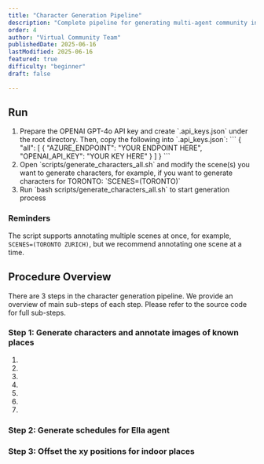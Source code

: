 ```yaml
---
title: "Character Generation Pipeline"
description: "Complete pipeline for generating multi-agent community in the scene"
order: 4
author: "Virtual Community Team"
publishedDate: 2025-06-16
lastModified: 2025-06-16
featured: true
difficulty: "beginner"
draft: false

---
```


## Run

<ol class="list-decimal ml-6">
  <li>
  Prepare the OPENAI GPT-4o API key and create `.api_keys.json` under the root directory. Then, copy the following into `.api_keys.json`:
  ```
  {
    "all": [
      {
          "AZURE_ENDPOINT": "YOUR ENDPOINT HERE",
          "OPENAI_API_KEY": "YOUR KEY HERE"
      }
    ]
  }
  ```
  </li>
  <li>Open `scripts/generate_characters_all.sh` and modify the scene(s) you want to generate characters, for example, if you want to generate characters for TORONTO:
`SCENES=(TORONTO)`</li>
  <li>Run `bash scripts/generate_characters_all.sh` to start generation process</li>
</ol>

### Reminders

The script supports annotating multiple scenes at once, for example, `SCENES=(TORONTO ZURICH)`, but we recommend annotating one scene at a time.

## Procedure Overview

There are 3 steps in the character generation pipeline. We provide an overview of main sub-steps of each step. Please refer to the source code for full sub-steps.

### Step 1: Generate characters and annotate images of known places
<ol class="list-decimal ml-6">
  <li></li>
  <li></li>
  <li></li>
  <li></li>
  <li></li>
  <li></li>
  <li></li>
</ol>

### Step 2: Generate schedules for Ella agent

### Step 3: Offset the xy positions for indoor places
